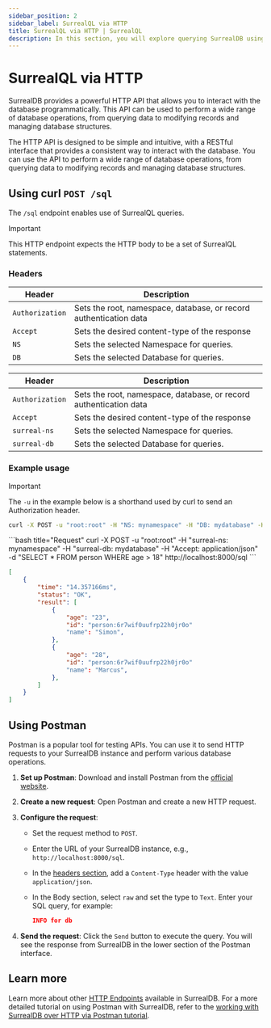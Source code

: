 ```yaml
---
sidebar_position: 2
sidebar_label: SurrealQL via HTTP
title: SurrealQL via HTTP | SurrealQL
description: In this section, you will explore querying SurrealDB using HTTP. The HTTP API is designed to be simple and intuitive, with a RESTful interface that provides a consistent way to interact with the database.
---
```



# SurrealQL via HTTP

SurrealDB provides a powerful HTTP API that allows you to interact with the database programmatically. This API can be used to perform a wide range of database operations, from querying data to modifying records and managing database structures.

The HTTP API is designed to be simple and intuitive, with a RESTful interface that provides a consistent way to interact with the database. You can use the API to perform a wide range of database operations, from querying data to modifying records and managing database structures.




## Using curl `POST /sql`

The `/sql` endpoint enables use of SurrealQL queries.


> [!IMPORTANT]
> This HTTP endpoint expects the HTTP body to be a set of SurrealQL statements.

### Headers

<Tabs groupId="http-sql">

<TabItem value="V1" label="V1.x" >
<table>
    <thead>
        <tr>
            <th colspan="2">Header</th>
            <th colspan="2">Description</th>
        </tr>
    </thead>
    <tbody>
        <tr>
            <td colspan="2" scope="row" data-label="Header">
                <code>Authorization</code>
               <Label label="optional" />
            </td>
            <td colspan="2" scope="row" data-label="Description">
            Sets the root, namespace, database, or record authentication data
            </td>
        </tr>
        <tr>
            <td colspan="2" scope="row" data-label="Header">
                <code>Accept</code>
                <Label label="required" />
            </td>
            <td colspan="2" scope="row" data-label="Description">
                Sets the desired content-type of the response
            </td>
        </tr>
        <tr>
            <td colspan="2" scope="row" data-label="Header">
                <code>NS</code>
                <Label label="required" />
            </td>
            <td colspan="2" scope="row" data-label="Description">
                Sets the selected Namespace for queries.
            </td>
        </tr>
        <tr>
            <td colspan="2" scope="row" data-label="Header">
                <code>DB</code>
                <Label label="required" />
            </td>
            <td colspan="2" scope="row" data-label="Description">
                Sets the selected Database for queries.
            </td>
        </tr>
    </tbody>
</table>
</TabItem>

<TabItem value="V2" label="V2.x" default>
<table>
    <thead>
        <tr>
            <th colspan="2">Header</th>
            <th colspan="2">Description</th>
        </tr>
    </thead>
    <tbody>
        <tr>
            <td colspan="2" scope="row" data-label="Header">
                <code>Authorization</code>
               <Label label="optional" />
            </td>
            <td colspan="2" scope="row" data-label="Description">
            Sets the root, namespace, database, or record authentication data
            </td>
        </tr>
        <tr>
            <td colspan="2" scope="row" data-label="Header">
                <code>Accept</code>
                <Label label="required" />
            </td>
            <td colspan="2" scope="row" data-label="Description">
                Sets the desired content-type of the response
            </td>
        </tr>
        <tr>
            <td colspan="2" scope="row" data-label="Header">
                <code>surreal-ns</code>
                <Label label="required" />
            </td>
            <td colspan="2" scope="row" data-label="Description">
                Sets the selected Namespace for queries.
            </td>
        </tr>
        <tr>
            <td colspan="2" scope="row" data-label="Header">
                <code>surreal-db</code>
                <Label label="required" />
            </td>
            <td colspan="2" scope="row" data-label="Description">
                Sets the selected Database for queries.
            </td>
        </tr>
    </tbody>
</table>
</TabItem>
</Tabs>


### Example usage


> [!IMPORTANT]
> The `-u` in the example below is a shorthand used by curl to send an Authorization header.

<Tabs groupId="http-sql">
  <TabItem value="V1" label="V1.x">

```bash title="Request"
curl -X POST -u "root:root" -H "NS: mynamespace" -H "DB: mydatabase" -H "Accept: application/json" -d "SELECT * FROM person WHERE age > 18" http://localhost:8000/sql
```

</TabItem>
<TabItem value="V2" label="V2.x" default>
```bash title="Request"
curl -X POST -u "root:root" -H "surreal-ns: mynamespace" -H "surreal-db: mydatabase" -H "Accept: application/json" -d "SELECT * FROM person WHERE age > 18" http://localhost:8000/sql
```
</TabItem>
</Tabs>


```json title="Response"
[
	{
		"time": "14.357166ms",
		"status": "OK",
		"result": [
			{
				"age": "23",
				"id": "person:6r7wif0uufrp22h0jr0o"
				"name": "Simon",
			},
			{
				"age": "28",
				"id": "person:6r7wif0uufrp22h0jr0o"
				"name": "Marcus",
			},
		]
	}
]
```

## Using Postman

Postman is a popular tool for testing APIs. You can use it to send HTTP requests to your SurrealDB instance and perform various database operations.

1. **Set up Postman**: Download and install Postman from the [official website](https://www.postman.com/).

2. **Create a new request**: Open Postman and create a new HTTP request.

3. **Configure the request**:
   - Set the request method to `POST`.
   - Enter the URL of your SurrealDB instance, e.g., `http://localhost:8000/sql`.
   - In the [headers section](#headers), add a `Content-Type` header with the value `application/json`.
   - In the Body section, select `raw` and set the type to `Text`. Enter your SQL query, for example:

     ```json
     INFO for db
     ```

4. **Send the request**: Click the `Send` button to execute the query. You will see the response from SurrealDB in the lower section of the Postman interface.

## Learn more

Learn more about other [HTTP Endpoints](/docs/surrealdb/integration/http) available in SurrealDB. For a more detailed tutorial on using Postman with SurrealDB, refer to the [working with SurrealDB over HTTP via Postman tutorial](/docs/surrealdb/tutorials/working-with-surrealdb-over-http-via-postman).
